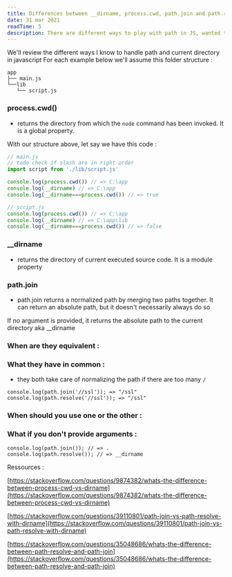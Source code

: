 ```yaml
---
title: Differences between __dirname, process.cwd, path.join and path.resolve
date: 31 mar 2021
readTime: 5
description: There are different ways to play with path in JS, wanted to make a recap / reminder for myself as I was tired of googling it every time
---
```



We'll review the different ways I know to handle path and current directory in javascript
For each example below we'll assume this folder structure :

```
app
├── main.js
└──lib
   └── script.js
```


### process.cwd()

- returns the directory from which the `node` command has been invoked. It is a global property.

With our structure above, let say we have this code :




```javascript
// main.js
// todo check if slash are in right order
import script from './lib/script.js'

console.log(process.cwd()) // => C:\app
console.log(__dirname) // => C:\app
console.log(__dirname===process.cwd()) // => true
```

```javascript
// script.js
console.log(process.cwd()) // => C:\app
console.log(__dirname) // => C:\app\lib
console.log(__dirname===process.cwd()) // => false
```




### __dirname

- returns the directory of current executed source code. It is a module property

### path.join

- path.join returns a normalized path by merging two paths together. It can return an absolute path, but it doesn't necessarily always do so

If no argument is provided, it returns the absolute path to the current directory aka __dirname

### When are they equivalent :

### What they have in common :

- they both take care of normalizing the path if there are too many `/`

```
console.log(path.join('//ssl')); => "/ssl"
console.log(path.resolve('//ssl')); => "/ssl"
```

### When should you use one or the other :

### What if you don't provide arguments :

```
console.log(path.join()); // => .
console.log(path.resolve()); // => __dirname
```

Ressources :

[https://stackoverflow.com/questions/9874382/whats-the-difference-between-process-cwd-vs-dirname](https://stackoverflow.com/questions/9874382/whats-the-difference-between-process-cwd-vs-dirname)

[https://stackoverflow.com/questions/39110801/path-join-vs-path-resolve-with-dirname](https://stackoverflow.com/questions/39110801/path-join-vs-path-resolve-with-dirname)

[https://stackoverflow.com/questions/35048686/whats-the-difference-between-path-resolve-and-path-join](https://stackoverflow.com/questions/35048686/whats-the-difference-between-path-resolve-and-path-join)

